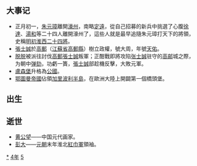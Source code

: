 {{yearTOC|1354|元'''[[至正|至正]]十四年'''；徐壽輝'''[[治平_(徐壽輝)|治平]]四年'''；張士誠'''[[天佑|天佑]]元年'''；越南'''[[紹豐|紹豐]]十四年'''；日本南朝'''[[正平_(後村上天皇)|正平]]九年'''，北朝'''[[文和|文和]]三年'''}}
== 大事记 ==
*正月初一，[[朱元璋|朱元璋]]離開[[濠州|濠州]]，南略[[定遠|定遠]]，從自己招募的新兵中挑選了心腹[[徐達|徐達]]、[[湯和|湯和]]等二十四人離開濠州了，這些人就是最早追隨朱元璋打天下的將領，史稱[[明初淮西二十四將|明初淮西二十四將]]。
*[[張士誠|張士誠]]於[[高郵|高郵]]（[[江蘇省|江蘇省]][[高郵縣|高郵縣]]）樹立政權，號大周，年號[[天佑|天佑]]。
*[[脱脱|脱脱]]被派往討伐[[高郵|高郵]][[張士誠|張士誠]]叛軍；正酣戰即將攻陷[[张士誠|张士誠]]驻守的[[高邮|高邮]]城之際，为朝中[[弹劾|弹劾]]，功虧一簣，[[張士誠|張士誠]]部趁機反擊，大敗元軍。
*[[盧森堡|盧森堡]]升格為[[公國|公國]]。
*[[鄂圖曼帝國|鄂圖曼帝國]]佔領[[加里波利半島|加里波利半島]]，在歐洲大陸上開闢第一個橋頭堡。

== 出生 ==
== 逝世 ==
{{Wikisource year mention}}
*[[黄公望|黄公望]]——中国元代画家。
*[[彭大|彭大]]——[[元朝|元朝]]末年淮北[[紅巾軍|紅巾軍]]領袖。 

[[Category:1354年|*]]
[[Category:1350年代|4年]]
[[Category:14世纪各年|5]]